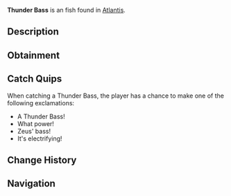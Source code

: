 {{FishInfobox
|image          = Thunder Bass.png
|rarity         = Unusual
|sea            = First Sea
|location       = [[Atlantis]]
|sublocation    = 
|sources        = Fishing Rod
|radar_location = 
|xp             = 250
|weather        = Rain
|time           = Night
|season         = 
|bait           = Fish Head
|base_weight    = 60
|base_value     = 450
|weight_range   = 30
|base_chance    = 45
|base_resil     = 45
}}
'''Thunder Bass''' is an {{Rarity|Unusual}} fish found in [[Atlantis]].

== Description ==
{{Description|A powerful predator whose scales conduct electricity. During storms, they create impressive displays of bio-electricity across the water's surface.|Bestiary Entry}}

== Obtainment ==
{{Description|Most active during thunderstorms in Zeus Pool.|Bestiary Hint}}
{{Fish Availability|
Atlantis/Zeus's Rod Room
|top_rods      = 
Firefly Rod\132506.98\110748.14;
Champions Rod\131633.43\91335.83;
Celestial Rod\130922.61\93009.43;
Astralhook Rod\130490.53\154183.21;
Rapid Rod\129737.08\112199.46;
Fischer's Rod\81055.24\81055.24;
Plastic Rod\80587.29\76685.37;
Adventurer's Rod\124030.44\107201.84;
Ethereal Prism Rod\125772.01\135437.95;
Leviathan's Fang Rod\121697.42\125239.16;
No-Life Rod\121323.8\121323.8;
Seraphic Rod\119439.44\119439.44;
Fortune Rod\69070.57\81611.46;
Depthseeker Rod\124453.23\93034.3;
Avalanche Rod\123581.9\83277.61;
Challenger's Rod\118455.82\118455.82;
Verdant Shear Rod\116286.14\101734.75;
Rod Of The Forgotten Fang\108888.57\108888.57;
Free Spirit Rod\108411.68\108411.68;
Blazebringer Rod\108115.41\108115.41;
Trident Rod\107071.03\87204.1;
Zeus Rod\102464.2\101391.83;
Volcanic Rod\99811.86\76953.69;
Rod Of The Depths\98699.39\98699.39;
Rod Of The Exalted One\93174.38\95087.4;
Steady Rod\59930.6\48716.34
|recommended   = Ethereal Prism Rod
}}

== Catch Quips ==
When catching a Thunder Bass, the player has a chance to make one of the following exclamations:
* A Thunder Bass!
* What power!
* Zeus' bass!
* It's electrifying!

== Change History ==
{{Change History|{{subst:Current Version}}}}

== Navigation ==
{{Fish Navbox|Atlantis}}